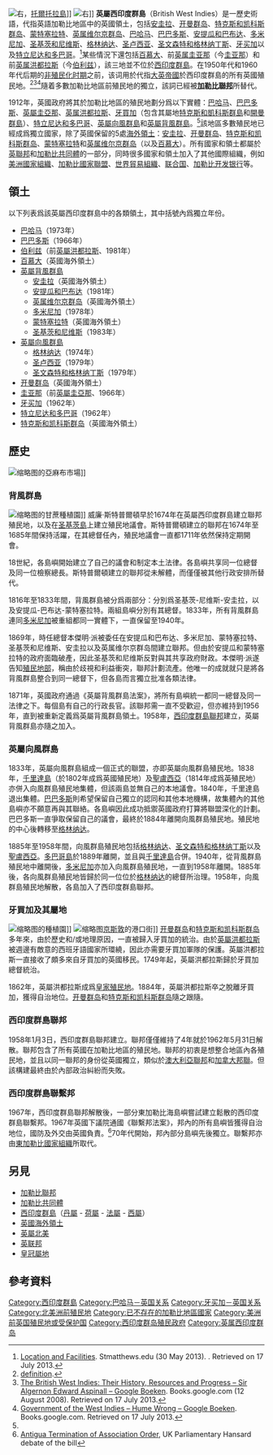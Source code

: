 {{NoteTA
|G1=PoliticiansUK
|G2=Country
}}
{{For|該地區1958年至1962年存在的聯邦|西印度群島聯邦}}{{For|另外一個現比較常用的術語|加勒比聯邦}}[[File:Roadtown,_Tortola.jpg|右]]，[[托尔托拉岛|托爾托拉島]]]]
[[File:United_Kingdom_in_its_region_(North_America_special).svg|右]]]]
'''英屬西印度群島'''（British West Indies）是一歷史術語，代指英語加勒比地區中的英國領土，包括[[安圭拉|安圭拉]]、[[開曼群島|开曼群岛]]、[[特克斯和凯科斯群岛|特克斯和凯科斯群岛]]、[[蒙塞拉特島|蒙特塞拉特]]、[[英屬維爾京群島|英属维尔京群岛]]、[[巴哈马|巴哈马]]、[[巴巴多斯|巴巴多斯]]、[[安提瓜和巴布达|安提瓜和巴布达]]、[[多米尼克|多米尼加]]、[[聖克里斯多福及尼維斯|圣基茨和尼维斯]]、[[格林纳达|格林纳达]]、[[圣卢西亚|圣卢西亚]]、[[圣文森特和格林纳丁斯|圣文森特和格林纳丁斯]]、[[牙买加|牙买加]]以及[[千里達及托巴哥|特立尼达和多巴哥]]。<ref>[http://stmatthews.edu/med_mission_location-and-facilities.shtml Location and Facilities]. Stmatthews.edu (30 May 2013). {{Webarchive|url=https://web.archive.org/web/20120531014842/http://www.stmatthews.edu/med_mission_location-and-facilities.shtml#|date=31 May 2012}}. Retrieved on 17 July 2013.</ref>某些情況下還包括[[百慕大|百慕大]]、前[[英属圭亚那|英属圭亚那]]（今[[圭亚那|圭亚那]]）和前[[英属洪都拉斯|英属洪都拉斯]]（今[[伯利兹|伯利兹]]），該三地並不位於[[西印度群岛|西印度群島]]。在1950年代和1960年代后期的[[美洲非殖民化|非殖民化时期]]之前，该词用於代指[[大英帝国|大英帝國]]於西印度群島的所有英國殖民地。<ref>[http://dictionary.reference.com/browse/british%20west%20indies definition].</ref><ref name="google1">[https://books.google.com/books?id=L1psAAAAMAAJ&printsec=frontcover&source=gbs_v2_summary_r&cad=0#v=onepage&q=&f=false The British West Indies: Their History, Resources and Progress – Sir Algernon Edward Aspinall – Google Boeken]. Books.google.com (12 August 2008). Retrieved on 17 July 2013.</ref><ref>[https://books.google.com/books?id=a8CpKnzUZngC Government of the West Indies – Hume Wrong – Google Boeken]. Books.google.com. Retrieved on 17 July 2013.</ref>隨着多數加勒比地區前殖民地的獨立，該詞已經被'''[[加勒比聯邦|加勒比聯邦]]'''所替代。

1912年，英國政府將其於加勒比地區的殖民地劃分爲以下實體：[[巴哈马|巴哈马]]、[[巴巴多斯|巴巴多斯]]、[[英属圭亚那|英屬圭亞那]]、[[英属洪都拉斯|英属洪都拉斯]]、[[牙买加|牙買加]]（包含其屬地[[特克斯和凯科斯群岛|特克斯和凱科斯群島]]和[[開曼群島|開曼群島]]）、[[千里達及托巴哥|特立尼达和多巴哥]]、[[英屬向風群島|英屬向風群島]]和[[英屬背風群島|英屬背風群島]]。<ref name="google12" />該地區多數殖民地已經成爲獨立國家，除了英國保留的5處[[英國海外領土|海外領土]]：[[安圭拉|安圭拉]]、[[開曼群島|开曼群岛]]、[[特克斯和凯科斯群岛|特克斯和凯科斯群岛]]、[[蒙塞拉特島|蒙特塞拉特]]和[[英屬維爾京群島|英属维尔京群岛]]（以及[[百慕大|百慕大]]）。所有國家和領土都屬於[[英联邦|英聯邦]]和[[加勒比共同體|加勒比共同體]]的一部分，同時很多國家和領土加入了其他國際組織，例如[[美洲国家组织|美洲國家組織]]、[[加勒比国家联盟|加勒比國家聯盟]]、[[世界贸易组织|世界貿易組織]]、[[联合国|联合国]]、[[加勒比开发银行|加勒比开发银行]]等。

== 領土 ==
以下列表爲該英屬西印度群島中的各類領土，其中括號內爲獨立年份。

* [[巴哈马|巴哈马]]（1973年）
* [[巴巴多斯|巴巴多斯]]（1966年）
* [[伯利兹|伯利兹]]（前[[英属洪都拉斯|英屬洪都拉斯]]、1981年）
* [[百慕大|百慕大]]（英國海外領土）
* [[英屬背風群島|英屬背風群島]]
** [[安圭拉|安圭拉]]（英國海外領土）
** [[安提瓜和巴布达|安提瓜和巴布达]]（1981年）
** [[英屬維爾京群島|英属维尔京群岛]]（英國海外領土）
** [[多米尼克|多米尼加]]（1978年）
** [[蒙塞拉特島|蒙特塞拉特]]（英國海外領土）
** [[聖克里斯多福及尼維斯|圣基茨和尼维斯]]（1983年）
* [[英屬向風群島|英屬向風群島]]
** [[格林纳达|格林纳达]]（1974年）
** [[圣卢西亚|圣卢西亚]]（1979年）
** [[圣文森特和格林纳丁斯|圣文森特和格林纳丁斯]]（1979年）
* [[開曼群島|开曼群岛]]（英國海外領土）
* [[圭亚那|圭亚那]]（前[[英属圭亚那|英屬圭亞那]]、1966年）
* [[牙买加|牙买加]]（1962年）
* [[千里達及托巴哥|特立尼达和多巴哥]]（1962年）
* [[特克斯和凯科斯群岛|特克斯和凯科斯群岛]]（英國海外領土）

== 歷史 ==
[[File:Dominica_Linen_Market_1770s.jpg|缩略图]]的亞麻布市場]]

=== 背風群島 ===
{{Main|英屬背風群島}}
[[File:Slaves_working_on_a_plantation_-_Ten_Views_in_the_Island_of_Antigua_(1823),_plate_III_-_BL.jpg|缩略图]]的甘蔗種植園]]
威廉·斯特普爾頓早於1674年在英屬西印度群島建立聯邦殖民地，以及在[[圣基茨岛|圣基茨島]]上建立殖民地議會。斯特普爾頓建立的聯邦在1674年至1685年間保持活躍，在其總督任內，殖民地議會一直都1711年依然保持定期開會。

18世紀，各島嶼開始建立了自己的議會和制定本土法律。各島嶼共享同一位總督及同一位檢察總長。斯特普爾頓建立的聯邦從未解體，而僅僅被其他行政安排所替代。

1816年至1833年間，背風群島被分爲兩部分：分別爲圣基茨-尼维斯-安圭拉，以及安提瓜-巴布达-蒙特塞拉特。兩組島嶼分別有其總督。1833年，所有背風群島連同[[多米尼克|多米尼加]]被重組都同一實體下，一直保留至1940年。

1869年，時任總督本傑明·派被委任在安提瓜和巴布达、多米尼加、蒙特塞拉特、圣基茨和尼维斯、安圭拉以及英属维尔京群岛間建立聯邦。但由於安提瓜和蒙特塞拉特的政府面臨破產，因此圣基茨和尼维斯反對與其共享政府財政。本傑明·派遂告知[[殖民地部|殖民地部]]，稱由於歧視和利益衝突，聯邦計劃流產。他唯一的成就就只是將各背風群島整合到同一總督下，但各島而言獨立批准各類法律。

1871年，英國政府通過《英屬背風群島法案》，將所有島嶼統一都同一總督及同一法律之下。每個島有自己的行政長官。該聯邦需一直不受歡迎，但亦維持到1956年，直到被重新定義爲英屬背風群島領土。1958年，[[西印度群島聯邦|西印度群島聯邦]]建立，英屬背風群島亦隨之加入。

=== 英屬向風群島 ===
{{Main|英屬向風群島}}
1833年，英屬向風群島組成一個正式的聯盟，亦即英屬向風群島殖民地。1838年，[[特立尼达岛|千里達島]]（於1802年成爲英國殖民地）及[[圣卢西亚|聖盧西亞]]（1814年成爲英殖民地）亦併入向風群島殖民地集體，但該兩島並無自己的本地議會。1840年，千里達島退出集體。[[巴巴多斯|巴巴多斯]]則希望保留自己獨立的認同和其他本地機構，故集體內的其他島嶼亦不願意再與其聯絡。各島嶼因此成功抵禦英國政府打算將聯盟深化的計劃。巴巴多斯一直爭取保留自己的議會，最終於1884年離開向風群島殖民地。殖民地的中心後轉移至[[格林纳达|格林纳达]]。

1885年至1958年間，向風群島殖民地包括[[格林纳达|格林纳达]]、[[圣文森特和格林纳丁斯|圣文森特和格林纳丁斯]]以及[[圣卢西亚|聖盧西亞]]。[[多巴哥岛|多巴哥島]]於1889年離開，並且與[[特立尼达岛|千里達島]]合併。1940年，從背風群島殖民地中離開後，[[多米尼克|多米尼加]]亦加入向風群島殖民地，一直到1958年離開。1885年後，各向風群島殖民地皆歸於同一位位於[[格林纳达|格林纳达]]的總督所治理。1958年，向風群島殖民地解散，各島加入了西印度群島聯邦。

=== 牙買加及其屬地 ===
[[File:Hakewill,_A_Picturesque_Tour_of_the_Island_of_Jamaica,_Plate_20.jpg|缩略图]]的種植園]]
[[File:Hakewill,_A_Picturesque_Tour_of_the_Island_of_Jamaica,_Plate_04.jpg|缩略图]][[京斯敦|京斯敦]]的港口街]]
[[開曼群島|开曼群岛]]和[[特克斯和凯科斯群岛|特克斯和凯科斯群岛]]多年來，由於歷史和/或地理原因，一直被歸入牙買加的統治。由於[[英属洪都拉斯|英屬洪都拉斯]]被週邊有敵意的西班牙語國家所環繞，因此亦需要牙買加軍隊的保護。英屬洪都拉斯一直接收了頗多來自牙買加的英國移民。1749年起，英屬洪都拉斯歸於牙買加總督統治。

1862年，英屬洪都拉斯成爲[[直轄殖民地|皇家殖民地]]。1884年，英屬洪都拉斯卒之脫離牙買加，獲得自治地位。[[開曼群島|开曼群岛]]和[[特克斯和凯科斯群岛|特克斯和凯科斯群岛]]隨之跟隨。

=== 西印度群島聯邦 ===
{{Main|西印度群島聯邦}}
1958年1月3日，西印度群島聯邦建立。聯邦僅僅維持了4年就於1962年5月31日解散。聯邦包含了所有英國在加勒比地區的殖民地。聯邦的初衷是想整合地區內各殖民地，並且以同一聯邦的身份從英國獨立，類似於[[澳大利亞聯邦|澳大利亞聯邦]]和[[加拿大邦聯|加拿大邦聯]]。但該構建最終由於內部政治糾紛而失敗。

=== 西印度群島聯繫邦 ===
{{Main|西印度群島聯繫邦}}
1967年，西印度群島聯邦解散後，一部分東加勒比海島嶼嘗試建立鬆散的西印度群島聯繫邦。1967年英國下議院通國《聯繫邦法案》，邦內的所有島嶼皆獲得自治地位，國防及外交由英國負責。<ref>[http://hansard.millbanksystems.com/lords/1981/jul/14/antigua-termination-of-association-order Antigua Termination of Association Order], UK Parliamentary Hansard debate of the bill</ref>70年代開始，邦內部分島嶼先後獨立。聯繫邦亦由[[東加勒比國家組織|東加勒比國家組織]]所取代。

== 另見 ==
* [[加勒比聯邦|加勒比聯邦]]
* [[加勒比共同體|加勒比共同體]]
* [[西印度群岛|西印度群島]]（[[丹屬西印度群島|丹屬]] - [[荷属加勒比|荷屬]] - [[法属西印度群岛|法屬]] - [[西屬東印度群島|西屬]]）
* [[英國海外領土|英國海外領土]]
* [[英屬北美|英屬北美]]
* [[英联邦|英联邦]]
* [[王冠屬地|皇冠屬地]]

== 參考資料 ==
{{reflist}}

[[Category:西印度群島|Category:西印度群島]]
[[Category:巴哈马－英国关系|Category:巴哈马－英国关系]]
[[Category:牙买加－英国关系|Category:牙买加－英国关系]]
[[Category:北美洲前殖民地|Category:北美洲前殖民地]]
[[Category:已不存在的加勒比地區國家|Category:已不存在的加勒比地區國家]]
[[Category:美洲前英国殖民地或受保护国|Category:美洲前英国殖民地或受保护国]]
[[Category:西印度群岛殖民政府|Category:西印度群岛殖民政府]]
[[Category:英属西印度群岛|Category:英属西印度群岛]]